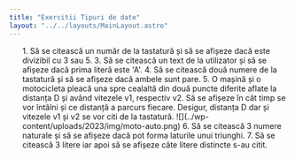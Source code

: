 ```yaml
---
title: "Exercitii Tipuri de date"
layout: "../../layouts/MainLayout.astro"
---
```


<ol class="exercise-list">
    1. Să se citească un număr de la tastatură și să se afișeze dacă este divizibil cu 3 sau 5.<av-elem type="ieditor" av-exercise="operatori.json:1"></av-elem>
    3. Să se citească un text de la utilizator și să se afișeze dacă prima literă este 'A'.<av-elem type="ieditor" av-exercise="operatori.json:2"></av-elem>
    4. Să se citească două numere de la tastatură și să se afișeze dacă ambele sunt pare.<av-elem type="ieditor" av-exercise="operatori.json:3"></av-elem>
    5. O mașină și o motocicleta pleacă una spre cealaltă din două puncte diferite aflate la distanța D și având vitezele v1, respectiv v2. Să se afișeze în cât timp se vor întâlni și ce distanță a parcurs fiecare. Desigur, distanța D dar și vitezele v1 și v2 se vor citi de la tastatură.<av-elem type="ieditor" av-exercise="operatori.json:4"></av-elem>
        ![](../wp-content/uploads/2023/img/moto-auto.png)
    6. Să se citească 3 numere naturale și să se afișeze dacă pot forma laturile unui triunghi.<av-elem type="ieditor" av-exercise="operatori.json:5"></av-elem>
    7. Să se citească 3 litere iar apoi să se afișeze câte litere distincte s-au citit.<av-elem type="ieditor" av-exercise="operatori.json:6"></av-elem>
</ol>